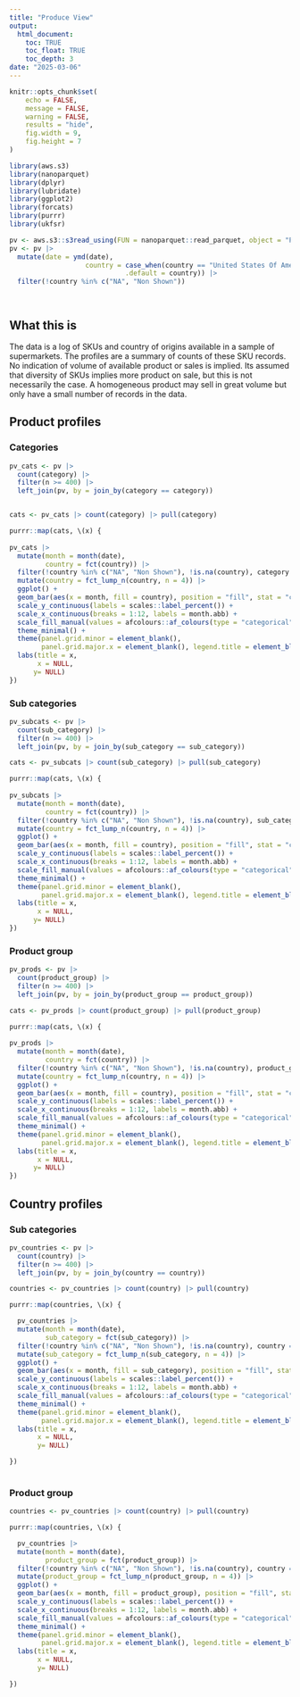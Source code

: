 ```yaml
---
title: "Produce View"
output: 
  html_document:
    toc: TRUE
    toc_float: TRUE
    toc_depth: 3
date: "2025-03-06"
---
```


```r
knitr::opts_chunk$set(
	echo = FALSE,
	message = FALSE,
	warning = FALSE,
	results = "hide",
	fig.width = 9,
	fig.height = 7
)

library(aws.s3)
library(nanoparquet)
library(dplyr)
library(lubridate)
library(ggplot2)
library(forcats)
library(purrr)
library(ukfsr)

pv <- aws.s3::s3read_using(FUN = nanoparquet::read_parquet, object = "ProduceView/produce_view.parquet", bucket = "s3-ranch-045")
pv <- pv |> 
  mutate(date = ymd(date),
                   country = case_when(country == "United States Of America" ~ "USA", 
                             .default = country)) |> 
  filter(!country %in% c("NA", "Non Shown"))




```

## What this is

The data is a log of SKUs and country of origins available in a sample of
supermarkets. The profiles are a summary of counts of these SKU records. No
indication of volume of available product or sales is implied. Its assumed that
diversity of SKUs implies more product on sale, but this is not necessarily the
case. A homogeneous product may sell in great volume but only have a small
number of records in the data.


## Product profiles {.tabset .tabset-pills}

### Categories

```r

pv_cats <- pv |> 
  count(category) |> 
  filter(n >= 400) |> 
  left_join(pv, by = join_by(category == category))


cats <- pv_cats |> count(category) |> pull(category)

purrr::map(cats, \(x) {
  
pv_cats |> 
  mutate(month = month(date),
         country = fct(country)) |>
  filter(!country %in% c("NA", "Non Shown"), !is.na(country), category == x) |> 
  mutate(country = fct_lump_n(country, n = 4)) |> 
  ggplot() +
  geom_bar(aes(x = month, fill = country), position = "fill", stat = "count") + 
  scale_y_continuous(labels = scales::label_percent()) +
  scale_x_continuous(breaks = 1:12, labels = month.abb) +
  scale_fill_manual(values = afcolours::af_colours(type = "categorical")) +
  theme_minimal() +
  theme(panel.grid.minor = element_blank(),
        panel.grid.major.x = element_blank(), legend.title = element_blank()) +
  labs(title = x,
       x = NULL,
      y= NULL)
})

```


### Sub categories

```r

pv_subcats <- pv |> 
  count(sub_category) |> 
  filter(n >= 400) |> 
  left_join(pv, by = join_by(sub_category == sub_category))

cats <- pv_subcats |> count(sub_category) |> pull(sub_category)

purrr::map(cats, \(x) {
  
pv_subcats |> 
  mutate(month = month(date),
         country = fct(country)) |>
  filter(!country %in% c("NA", "Non Shown"), !is.na(country), sub_category == x) |> 
  mutate(country = fct_lump_n(country, n = 4)) |> 
  ggplot() +
  geom_bar(aes(x = month, fill = country), position = "fill", stat = "count") + 
  scale_y_continuous(labels = scales::label_percent()) +
  scale_x_continuous(breaks = 1:12, labels = month.abb) +
  scale_fill_manual(values = afcolours::af_colours(type = "categorical")) +
  theme_minimal() +
  theme(panel.grid.minor = element_blank(),
        panel.grid.major.x = element_blank(), legend.title = element_blank()) +
  labs(title = x,
       x = NULL,
      y= NULL)
})

```

### Product group

```r


pv_prods <- pv |> 
  count(product_group) |> 
  filter(n >= 400) |> 
  left_join(pv, by = join_by(product_group == product_group))

cats <- pv_prods |> count(product_group) |> pull(product_group)

purrr::map(cats, \(x) {
  
pv_prods |> 
  mutate(month = month(date),
         country = fct(country)) |>
  filter(!country %in% c("NA", "Non Shown"), !is.na(country), product_group == x) |> 
  mutate(country = fct_lump_n(country, n = 4)) |> 
  ggplot() +
  geom_bar(aes(x = month, fill = country), position = "fill", stat = "count") + 
  scale_y_continuous(labels = scales::label_percent()) +
  scale_x_continuous(breaks = 1:12, labels = month.abb) +
  scale_fill_manual(values = afcolours::af_colours(type = "categorical")) +
  theme_minimal() +
  theme(panel.grid.minor = element_blank(),
        panel.grid.major.x = element_blank(), legend.title = element_blank()) +
  labs(title = x,
       x = NULL,
      y= NULL)
})

```

## Country profiles {.tabset .tabset-pills}

### Sub categories

```r

pv_countries <- pv |> 
  count(country) |> 
  filter(n >= 400) |> 
  left_join(pv, by = join_by(country == country))

countries <- pv_countries |> count(country) |> pull(country)

purrr::map(countries, \(x) {

  pv_countries |> 
  mutate(month = month(date),
         sub_category = fct(sub_category)) |>
  filter(!country %in% c("NA", "Non Shown"), !is.na(country), country == x) |> 
  mutate(sub_category = fct_lump_n(sub_category, n = 4)) |> 
  ggplot() +
  geom_bar(aes(x = month, fill = sub_category), position = "fill", stat = "count") +
  scale_y_continuous(labels = scales::label_percent()) +
  scale_x_continuous(breaks = 1:12, labels = month.abb) +
  scale_fill_manual(values = afcolours::af_colours(type = "categorical")) +
  theme_minimal() +
  theme(panel.grid.minor = element_blank(),
        panel.grid.major.x = element_blank(), legend.title = element_blank()) +
  labs(title = x,
       x = NULL,
       y= NULL)

})
  
```


### Product group
  
```r

countries <- pv_countries |> count(country) |> pull(country)

purrr::map(countries, \(x) {

  pv_countries |> 
  mutate(month = month(date),
         product_group = fct(product_group)) |>
  filter(!country %in% c("NA", "Non Shown"), !is.na(country), country == x) |> 
  mutate(product_group = fct_lump_n(product_group, n = 4)) |> 
  ggplot() +
  geom_bar(aes(x = month, fill = product_group), position = "fill", stat = "count") +
  scale_y_continuous(labels = scales::label_percent()) +
  scale_x_continuous(breaks = 1:12, labels = month.abb) +
  scale_fill_manual(values = afcolours::af_colours(type = "categorical")) +
  theme_minimal() +
  theme(panel.grid.minor = element_blank(),
        panel.grid.major.x = element_blank(), legend.title = element_blank()) +
  labs(title = x,
       x = NULL,
       y= NULL)

})
  
```




